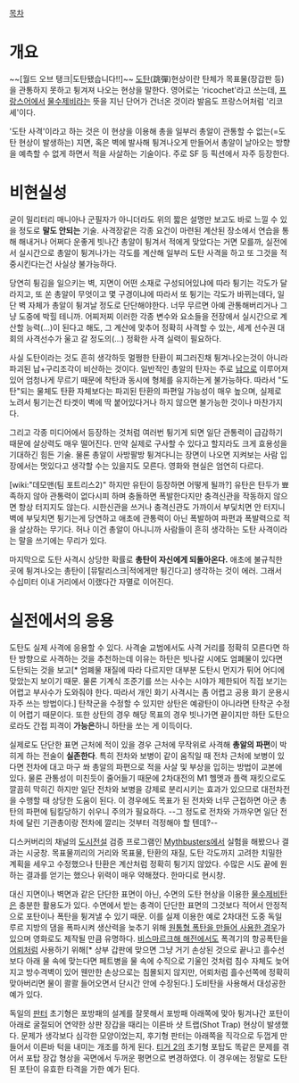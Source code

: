 [[목차]]
= 개요 =
~~[월드 오브 탱크|도탄됐습니다!!]~~
[[도탄]](跳彈)현상이란 탄체가 목표물(장갑판 등)을 관통하지 못하고 튕겨져 나오는 현상을 말한다. 영어로는 'ricochet'라고 쓰는데, [[프랑스어]]에서 [[물수제비]]라는 뜻을 지닌 단어가 건너온 것이라 발음도 프랑스어처럼 '리코셰'이다.

'도탄 사격'이라고 하는 것은 이 현상을 이용해 총을 일부러 총알이 관통할 수 없는(=도탄 현상이 발생하는) 지면, 혹은 벽에 발사해 튕겨나오게 만들어서 총알이 날아오는 방향을 예측할 수 없게 하면서 적을 사살하는 기술이다. 주로 SF 등 픽션에서 자주 등장한다.

= 비현실성 =
굳이 밀리터리 매니아나 군필자가 아니더라도 위의 짧은 설명만 보고도 바로 느낄 수 있을 정도로 '''말도 안되는''' 기술. 사격장같은 각종 요건이 마련된 계산된 장소에서 연습을 통해 해내거나 어쩌다 운좋게 빗나간 총알이 튕겨서 적에게 맞았다는 거면 모를까, 실전에서 실시간으로 총알이 튕겨나가는 각도를 계산해 일부러 도탄 사격을 하고 또 그것을 적중시킨다는건 사실상 불가능하다.

당연히 튕김을 일으키는 벽, 지면이 어떤 소재로 구성되어있냐에 따라 튕기는 각도가 달라지고, 또 쏜 총알이 무엇이고 몇 구경이냐에 따라서 또 튕기는 각도가 바뀌는데다, 일단 벽 자체가 총알이 튕겨날 정도로 단단해야한다. 너무 무르면 아예 관통해버리거나 그냥 도중에 박힐 테니까. 어찌저찌 이러한 각종 변수와 요소들을 전장에서 실시간으로 계산할 능력(…)이 된다고 해도, 그 계산에 맞추어 정확히 사격할 수 있는, 세계 선수권 대회의 사격선수가 울고 갈 정도의(…) 정확한 사격 실력이 필요하다.

사실 도탄이라는 것도 흔히 생각하듯 멀쩡한 탄환이 찌그러진채 튕겨나오는것이 아니라 파괴된 납+구리조각이 비산하는 것이다. 일반적인 총알의 탄자는 주로 [[납]]으로 이루어져 있어 엄청나게 무르기 때문에 착탄과 동시에 형체를 유지하는게 불가능하다. 따라서 "도탄"되는 물체도 탄환 자체보다는 파괴된 탄환의 파편일 가능성이 매우 높으며, 실제로 노려서 튕기는건 타겟이 벽에 딱 붙어있다거나 하지 않으면 불가능한 것이나 마찬가지다.

그리고 각종 미디어에서 등장하는 것처럼 여러번 튕기게 되면 일단 관통력이 급감하기 때문에 살상력도 매우 떨어진다. 만약 실제로 구사할 수 있다고 할지라도 크게 효용성을 기대하긴 힘든 기술. 물론 총알이 사방팔방 튕겨다니는 장면이 나오면 지켜보는 사람 입장에서는 멋있다고 생각할 수는 있을지도 모른다. 영화와 현실은 엄연히 다르다.

[wiki:"데모맨(팀 포트리스2)" 하지만 유탄이 등장하면 어떻게 될까?] 유탄은 탄두가 뾰족하지 않아 관통력이 없다시피 하며 충돌하면 폭발한다지만 충격신관을 작동하지 않으면 항상 터지지도 않는다. 시한신관을 쓰거나 충격신관도 가까이서 부딫치면 안 터지니 벽에 부딪치면 튕기는게 당연하고 애초에 관통력이 아닌 폭발하여 파편과 폭발력으로 적을 살상하는 무기다. 허나 이건 총알이 아니니까 사람들이 흔히 생각하는 도탄 사격이라는 말을 쓰기에는 무리가 있다.

마지막으로 도탄 사격시 상당한 확률로 '''총탄이 자신에게 되돌아온다.''' 애초에 불규칙한 곳에 튕겨나오는 총탄이 [뮤탈리스크|적에게만 튕긴다고] 생각하는 것이 에러. 그래서 수십미터 이내 거리에서 이랬다간 자멸로 이어진다.

= 실전에서의 응용 =
도탄도 실제 사격에 응용할 수 있다. 사격술 교범에서도 사격 거리를 정확히 모른다면 하탄 방향으로 사격하는 것을 추천하는데 이유는 하탄은 빗나갈 시에도 엄폐물이 있다면 도탄되는 것을 보고[* 엄폐물 재질에 따라 다르지만 대부분 도탄시 먼지가 튀어 어디에 맞았는지 보이기 때문. 물론 기계식 조준기를 쓰는 사수는 시야가 제한되어 직접 보기는 어렵고 부사수가 도와줘야 한다. 따라서 개인 화기 사격시는 좀 어렵고 공용 화기 운용시 자주 쓰는 방법이다.] 탄착군을 수정할 수 있지만 상탄은 예광탄이 아니라면 탄착군 수정이 어렵기 때문이다. 또한 상탄의 경우 해당 목표의 경우 빗나가면 끝이지만 하탄 도탄으로라도 간접 피격이 '''가능은'''하니 하탄을 쏘는 게 이득이다.

실제로도 단단한 표면 근처에 적이 있을 경우 근처에 무작위로 사격해 '''총알의 파편'''이 박히게 하는 전술이 '''실존한다'''. 특히 전차와 보병이 같이 움직일 때 전차 근처에 보병이 있다면 전차에 대고 마구 쏴 총알의 파편으로 적을 사살 및 부상을 입히는 방법이 교본에 있다.
물론 관통성이 미친듯이 줄어들기 때문에 2차대전의 M1 헬멧과 플랙 재킷으로도 깔끔히 막히긴 하지만 일단 전차와 보병을 강제로 분리시키는 효과가 있으므로 대전차전을 수행할 때 상당한 도움이 된다. 이 경우에도 목표가 된 전차와 너무 근접하면 아군 총탄의 파편에 팀킬당하기 쉬우니 주의가 필요하다. --그 정도로 전차와 가까우면 일단 전차에 달린 기관총이랑 전차에 깔리는 것부터 걱정해야 할 텐데?--

디스커버리의 채널의 [[도시전설]] 검증 프로그램인 [[Mythbusters]]에서 실험을 해봤으나 결과는 시궁창. 목표물끼리의 거리와 목표물, 탄환의 재질, 도탄 각도까지 고려한 치밀한 계획을 세우고 수정했으나 탄환은 계산처럼 정확히 튕기지 않았다. 수많은 시도 끝에 원하는 결과를 얻기는 했으나 위력이 매우 약해졌다. 한마디로 현시창.

대신 지면이나 벽면과 같은 단단한 표면이 아닌, 수면의 도탄 현상을 이용한 [[물수제비]]탄은 충분한 활용도가 있다. 수면에서 받는 충격이 단단한 표면의 그것보다 적어서 안정적으로 포탄이나 폭탄을 튕겨낼 수 있기 때문. 이를 실제 이용한 예로 2차대전 도중 독일 루르 지방의 댐을 폭파시켜 생산력을 늦추기 위해 [http://mnd-nara.tistory.com/510 원통형 폭탄을 만들어 사용한 경우]가 있으며 영화로도 제작될 만큼 유명하다. [[비스마르크해 해전]]에서도 폭격기의 항공폭탄을 [[어뢰]]처럼 사용하기 위해[* 상부 갑판에 맞으면 그냥 거기 손상된 것으로 끝나고 흘수선보다 아래 물 속에 맞는다면 페트병을 물 속에 수직으로 기울인 것처럼 침수 자체도 늦어지고 방수격벽이 있어 웬만한 손상으로는 침몰되지 않지만, 어뢰처럼 흘수선쪽에 정확히 맞아버리면 물이 콸콸 들어오면서 단시간 안에 수장된다.] 도비탄을 사용해서 대성공한 예가 있다.

독일의 [[판터]] 초기형은 포방패의 설계를 잘못해서 포방패 아래쪽에 맞아 튕겨나간 포탄이 아래로 굴절되어 연약한 상판 장갑을 때리는 이른바 샷 트랩(Shot Trap) 현상이 발생했다. 문제가 생각보다 심각한 모양이었는지, 후기형 판터는 아래쪽을 직각으로 두껍게 만들어서 이른바 턱을 내미는 개조를 하게 된다. [[티거 2]]의 초기형 포탑도 똑같은 문제를 겪어서 포탑 장갑 형상을 곡면에서 두꺼운 평면으로 변경하였다. 이 경우에는 정말로 도탄된 포탄이 유효한 타격을 가한 예가 된다.
